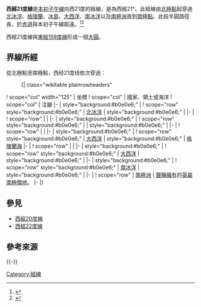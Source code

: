 {{NoteTA
|G1=地名
|G2=Toponym
}}
{{Location map-line|lon=-21}}
{{kml}}
'''西經21度線'''是[[本初子午線|本初子午線]]向西21度的經線，是為西經21°。此經線由[[北極點|北極點]]起穿過[[北冰洋|北冰洋]]、[[格陵蘭|格陵蘭]]、[[冰島|冰島]]、[[大西洋|大西洋]]、[[南冰洋|南冰洋]]以及[[南極洲|南極洲]]直到[[南極點|南極點]]。此段半圓路徑長{{convert|20003932|km}}，於[[赤道|赤道]]與本初子午線距{{convert|2338|km}}遠。<ref name="noaa">{{cite web | language =en | url =http://www.ngs.noaa.gov/PUBS_LIB/inverse.pdf | title =Direct and Inverse Solutions of Geodesics on the Ellipsoid with application of nested equation | author =T. Vincenty | date =1975-04 | accessdate =2017-05-17 | archive-date =2013-01-28 | archive-url =https://www.webcitation.org/6DzvSBPa5?url=http://www.ngs.noaa.gov/PUBS_LIB/inverse.pdf | dead-url =no }}</ref><ref name="latlon">{{cite web
 | language = en
 | url = http://www.movable-type.co.uk/scripts/latlong-vincenty.html
 | title = Vincenty formula for distance between two Latitude/Longitude points
 | website = Movable type scripts
 | accessdate = 2017-05-17
 | archive-date = 2013-01-28
 | archive-url = https://www.webcitation.org/6DzvScM3g?url=http://www.movable-type.co.uk/scripts/latlong-vincenty.html
 | dead-url = yes
 }}</ref>

西經21度線與[[東經159度線|東經159度線]]形成一個[[大圓|大圓]]。

==界線所經==
從北極點至南極點，西经21度线依次穿過：

:{| class="wikitable plainrowheaders"
! scope="col" width="125" | 坐標
! scope="col" | 國家、領土或海洋
! scope="col" | 注腳
|-
| style="background:#b0e0e6;" | {{Coord|90|0|N|21|0|W|type:waterbody|name=Arctic Ocean}}
! scope="row" style="background:#b0e0e6;" | [[北冰洋|北冰洋]]
| style="background:#b0e0e6;" |
|-
| {{Coord|81|13|N|21|0|W|type:country|name=Greenland}}
! scope="row" | {{GRL}}
|
|-
| style="background:#b0e0e6;" | {{Coord|78|28|N|21|0|W|type:waterbody|name=Jøkelbugten}}
! scope="row" style="background:#b0e0e6;" | {{le|约克尔湾|Jøkelbugten}}
| style="background:#b0e0e6;" |
|-
| {{Coord|77|56|N|21|0|W|type:country|name=Greenland}}
! scope="row" | {{GRL}}
|
|-
| style="background:#b0e0e6;" | {{Coord|73|27|N|21|0|W|type:waterbody|name=Atlantic Ocean}}
! scope="row" style="background:#b0e0e6;" | [[大西洋|大西洋]]
| style="background:#b0e0e6;" | [[格陵蘭海|格陵蘭海]]
|-
| {{Coord|65|23|N|21|0|W|type:country|name=Iceland}}
! scope="row" | {{ISL}}
|
|-
| style="background:#b0e0e6;" | {{Coord|63|49|N|21|0|W|type:waterbody|name=Atlantic Ocean}}
! scope="row" style="background:#b0e0e6;" | [[大西洋|大西洋]]
| style="background:#b0e0e6;" |
|-
| style="background:#b0e0e6;" | {{Coord|60|0|S|21|0|W|type:waterbody|name=Southern Ocean}}
! scope="row" style="background:#b0e0e6;" | [[南冰洋|南冰洋]]
| style="background:#b0e0e6;" |
|-
| {{Coord|73|57|S|21|0|W|type:country|name=Antarctica}}
! scope="row" | [[南極洲|南極洲]]
| {{UK}}[[南極領地|聲稱擁有]]的[[英屬南極領地|英屬南極領地]]。
|-
|}

==參見==
*[[西經20度線|西經20度線]]
*[[西經22度線|西經22度線]]

==參考來源==
{{reflist}}

{{-}}
{{geographical coordinates|state=collapsed}}

[[Category:經線|Category:經線]]